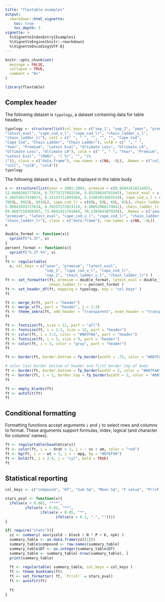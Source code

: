 ```yaml
---
title: "flextable examples"
output: 
  rmarkdown::html_vignette:
    toc: true 
    toc_depth: 3
vignette: >
  %\VignetteIndexEntry{Examples}
  %\VignetteEngine{knitr::rmarkdown}
  %\VignetteEncoding{UTF-8}
---
```


```r
knitr::opts_chunk$set(
  message = FALSE,
  collapse = TRUE,
  comment = "#>"
)
```

```r
library(flextable)
```

## Complex header

The following dataset is `typology`, a dataset containing data for table headers.

```r
typology <- structure(list(col_keys = c("sep_1", "sep_2", "year", "premium",
"latest_eval", "cape_cod_u_l", "cape_cod_lr", "chain_ladder_u_l",
"chain_ladder_lr"), colC = c(" ", " ", "", "", "", "Cape Cod",
"Cape Cod", "Chain Ladder", "Chain Ladder"), colB = c(" ", " ",
"Year", "Premium", "Latest Eval", "Ultimate Loss", "Ultimate LR",
"Ultimate Loss", "Ultimate LR"), colA = c(" ", " ", "Year", "Premium",
"Latest Eval", "(000)", "( %)", "", "(%
)")), class = c("data.frame"), row.names = c(NA, -9L), .Names = c("col_keys",
"colC", "colB", "colA"))
typology
```

The following dataset is `x`, it will be displayed in the table body.


```r
x <- structure(list(year = 2001:2004, premium = c(8.92042818214451,
12.6608266777834, 8.75775727892536, 9.85258034701945), latest_eval = c(4.49236487976272,
5.16555617550473, 6.22153711959364, 5.33407812665529), cape_cod_u_l = c(6998L,
7058L, 6923L, 6916L), cape_cod_lr = c(60L, 69L, 69L, 83L), chain_ladder_u_l = c(4.97029563327406,
5.98041693727634, 6.39257172913119, 4.40052968174841), chain_ladder_lr = c(69.3393557027241,
69.0607156360397, 71.4041411791844, 70.238484387929)), .Names = c("year",
"premium", "latest_eval", "cape_cod_u_l", "cape_cod_lr", "chain_ladder_u_l",
"chain_ladder_lr"), class = c("data.frame"), row.names = c(NA, -4L))
x
```



```r
double_format <- function(x){
  sprintf("%.3f", x)
}
percent_format <- function(x){
  sprintf("%.2f %%", x)
}
ft <- regulartable(
  x, col_keys = c("year", "premium", "latest_eval",
                  "sep_1", "cape_cod_u_l", "cape_cod_lr",
                  "sep_2", "chain_ladder_u_l", "chain_ladder_lr") )
ft <- set_formatter(ft, premium = double_format, latest_eval = double_format,
                    chain_ladder_lr = percent_format )
ft <- set_header_df(ft, mapping = typology, key = "col_keys" )
ft

ft <- merge_h(ft, part = "header")
ft <- merge_v(ft, part = "header", j = 1:3)
ft <- theme_zebra(ft, odd_header = "transparent", even_header = "transparent")
ft

ft <- fontsize(ft, size = 11, part = "all")
ft <- fontsize(ft, i = 1:2, size = 12, part = "header")
ft <- color(ft, i = 1:2, color = "#007FA6", part = "header")
ft <- fontsize(ft, i = 3, size = 9, part = "header")
ft <- color(ft, i = 3, color = "gray", part = "header")
ft

ft <- border(ft, border.bottom = fp_border(width = .75, color = "#007FA6"), part = "body" )

# color last border bottom of header and first border top of body
ft <- border(ft, border.bottom = fp_border(width = 2, color = "#007FA6"), part = "header" )
ft <- border(ft, i = 1, border.top = fp_border(width = 2, color = "#007FA6"), part = "body" )
ft

ft <- empty_blanks(ft)
ft <- autofit(ft)
ft
```

## Conditional formatting

Formatting functions accept arguments `i` and `j` to select rows 
and columns to format. These arguments support formulas, index, logical 
(and character for columns' names).

```r
ft <- regulartable(head(mtcars))
ft <- color(ft, i = ~ drat > 3, j = ~ vs + am, color = "red")
ft <- bg(ft, i = ~ wt < 3, j = ~ mpg, bg = "#EFEF99")
ft <- bold(ft, i = 2:4, j = "cyl", bold = TRUE)
ft
```

## Statistical reporting

```r

col_keys <- c("compound", "Df", "Sum Sq", "Mean Sq", "F value", "Pr(>F)") 

stars_pval <- function(x){ 
  ifelse(x < 0.001, "***", 
         ifelse(x < 0.01, "**", 
                ifelse(x < 0.05, "*", 
                       ifelse(x < 0.1, ".", ""))))
}

if( require("stats")){
  zz <- summary( aov(yield ~ block + N * P + K, npk) )
  summary_table <- as.data.frame(zz[[1]])
  summary_table$compound <- row.names(summary_table)
  summary_table$Df <- as.integer(summary_table$Df)
  summary_table <- summary_table[-nrow(summary_table), ]
  print(summary_table)
  
  ft <- regulartable( summary_table, col_keys = col_keys ) 
  ft <- theme_booktabs(ft)
  ft <- set_formatter( ft, `Pr(>F)` = stars_pval) 
  ft <- autofit(ft)
    
  ft
}
```


